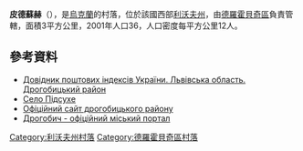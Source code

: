 {{coord|49|12|3|N|23|16|6|E|scale:100000|display=title}}

'''皮德蘇赫'''（{{lang-uk|Підсухе}}），是[[烏克蘭|烏克蘭]]的村落，位於該國西部[[利沃夫州|利沃夫州]]，由[[德羅霍貝奇區|德羅霍貝奇區]]負責管轄，面積3平方公里，2001年人口36，人口密度每平方公里12人。

==參考資料==
*[http://www.uaidx.com/13/302/index Довідник поштових індексів України. Львівська область. Дрогобицький район] {{Wayback|url=http://www.uaidx.com/13/302/index |date=20160909185005 }}
* [http://gska2.rada.gov.ua/pls/z7502/A005?rdat1=21.06.2006&rf7571=19491 Село Підсухе]{{Dead link|date=2018年6月 |bot=InternetArchiveBot |fix-attempted=no }}
* [https://web.archive.org/web/20060924001826/http://rajon.drohobych.com.ua/ Офіційний сайт дрогобицького району]
* [http://www.drohobych.com Дрогобич - офіційний міський портал]

{{DEFAULTSORT:Підсухе}}
[[Category:利沃夫州村落|Category:利沃夫州村落]]
[[Category:德羅霍貝奇區村落|Category:德羅霍貝奇區村落]]


{{Lviv-geo-stub}}